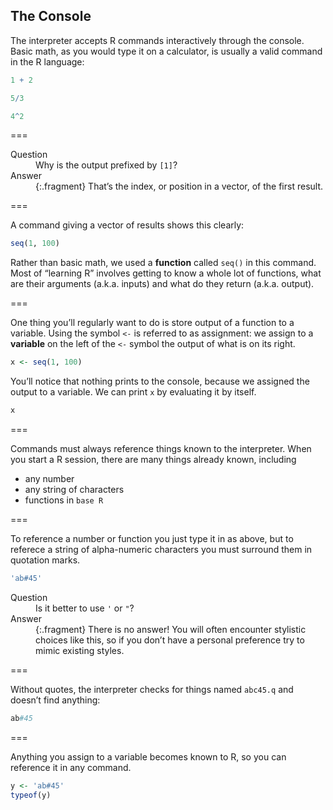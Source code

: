 ## The Console

The interpreter accepts R commands interactively through the console. Basic math, as you would type it on a calculator, is usually a valid command in the R language:

```r
1 + 2
```

```r
5/3
```

```r
4^2
```

===

Question
: Why is the output prefixed by `[1]`?

Answer
: {:.fragment} That's the index, or position in a vector, of the first result.

===

A command giving a vector of results shows this clearly:

```r
seq(1, 100)
```

Rather than basic math, we used a **function** called `seq()` in this command.
Most of "learning R" involves getting to know a whole lot of functions, what are their arguments (a.k.a. inputs) and what do they return (a.k.a. output).

===

One thing you'll regularly want to do is store output of a function to a variable.
Using the symbol `<-` is referred to as assignment: we assign to a **variable** on the left of the `<-` symbol the output of what is on its right.

```r
x <- seq(1, 100)
```

You'll notice that nothing prints to the console, because we assigned the output to a variable.
We can print `x` by evaluating it by itself.

```r
x
```

===

Commands must always reference things known to the interpreter.
When you start a R session, there are many things already known, including

- any number
- any string of characters
- functions in `base R`

===

To reference a number or function you just type it in as above, but to referece a string of alpha-numeric characters you must surround them in quotation marks.

```r
'ab#45'
```

Question
: Is it better to use `'` or `"`?

Answer
: {:.fragment} There is no answer! You will often encounter stylistic choices like this, so if you don't have a personal preference try to mimic existing styles.

===

Without quotes, the interpreter checks for things named `abc45.q` and doesn't find anything:

```r
ab#45
```

===

Anything you assign to a variable becomes known to R, so you can reference it in any command.

```r
y <- 'ab#45'
typeof(y)
```
